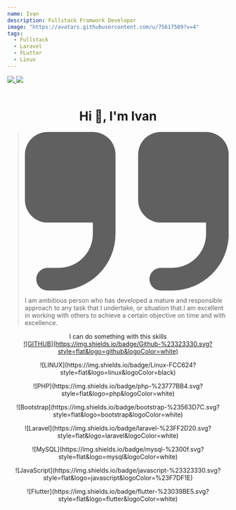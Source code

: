 ```yaml
---
name: Ivan
description: Fullstack Framwork Developer
image: "https://avatars.githubusercontent.com/u/75617509?v=4"
tags:
  - Fullstack
  - Laravel
  - FLutter
  - Linux
---
```


<div  className="flex flex-col-reverse md:flex-row justify-center items-center  md:items-start ">
 <a target='_blank' href="https://github.com/Ivankali2020" className="h-28 w-28  rounded overflow-hidden md:mr-10">
    <img src="https://avatars.githubusercontent.com/u/75617509?v=4" />
  </a>
  <a target='_blank' title='READ' href="https://my.wikipedia.org/wiki/%E1%80%80%E1%80%9A%E1%80%94%E1%80%BA%E1%80%B8%E1%80%9C%E1%80%B0%E1%80%99%E1%80%BB%E1%80%AD%E1%80%AF%E1%80%B8" ><img className="w-48 mb-10 rounded  h-28" src="https://upload.wikimedia.org/wikipedia/commons/thumb/6/63/Flag_of_the_Kayan_people.svg/1600px-Flag_of_the_Kayan_people.svg.png?20220808115945"/></a>
</div>
<br/>
<h1 align="center " className="text-amber-400 font-bold ">
Hi 👋, I'm Ivan
</h1>


<div className="flex justify-center   ">
<blockquote  class="text-xl italic font-semibold text-gray-100 dark:text-white md:w-6/12">
    <svg class="w-8 h-8 text-gray-200 dark:text-gray-400 mb-4" aria-hidden="true" xmlns="http://www.w3.org/2000/svg" fill="currentColor" viewBox="0 0 18 14">
        <path d="M6 0H2a2 2 0 0 0-2 2v4a2 2 0 0 0 2 2h4v1a3 3 0 0 1-3 3H2a1 1 0 0 0 0 2h1a5.006 5.006 0 0 0 5-5V2a2 2 0 0 0-2-2Zm10 0h-4a2 2 0 0 0-2 2v4a2 2 0 0 0 2 2h4v1a3 3 0 0 1-3 3h-1a1 1 0 0 0 0 2h1a5.006 5.006 0 0 0 5-5V2a2 2 0 0 0-2-2Z"/>
    </svg>
   <p className="text-xs md:text-sm mt-3 ">
                        I am ambitious person who has
                        developed a mature and responsible
                        approach to any task that I undertake,
                        or situation that.I am excellent in
                        working with others to achieve a
                        certain objective on time and with
                        excellence.
</p>
</blockquote>
</div>


<div align="center">
<div className='text-slat-100 my-5 '>I can do something with this skills</div>
  <div className="flex flex-row gap-3 mt-3 justify-center">
    <a target='_blank' href="https://github.com/Ivankali2020">![GITHUB](https://img.shields.io/badge/Github-%23323330.svg?style=flat&logo=github&logoColor=white)</a>
    <p>![LINUX](https://img.shields.io/badge/Linux-FCC624?style=flat&logo=linux&logoColor=black)</p>
    <p>![PHP](https://img.shields.io/badge/php-%23777BB4.svg?style=flat&logo=php&logoColor=white)</p>
    <p className="hidden md:block" >![Bootstrap](https://img.shields.io/badge/bootstrap-%23563D7C.svg?style=flat&logo=bootstrap&logoColor=white)</p>
    <p>![Laravel](https://img.shields.io/badge/laravel-%23FF2D20.svg?style=flat&logo=laravel&logoColor=white)</p>
    <p className="hidden md:block" >![MySQL](https://img.shields.io/badge/mysql-%2300f.svg?style=flat&logo=mysql&logoColor=white)</p>
    <p className="hidden md:block" >![JavaScript](https://img.shields.io/badge/javascript-%23323330.svg?style=flat&logo=javascript&logoColor=%23F7DF1E)</p>
    <p className="hidden md:block" >![Flutter](https://img.shields.io/badge/flutter-%23039BE5.svg?style=flat&logo=flutter&logoColor=white)</p>
  </div>
</div>